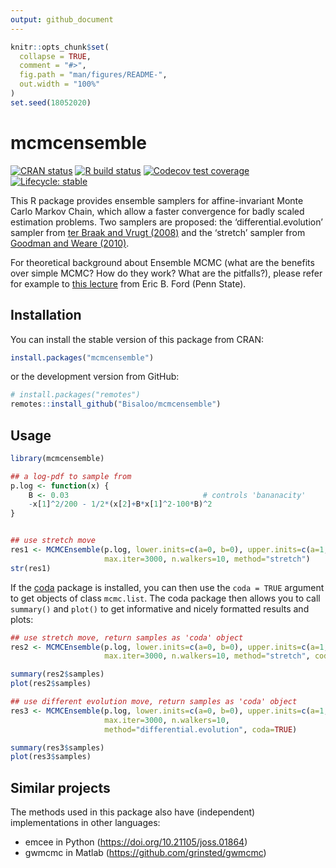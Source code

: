 ```yaml
---
output: github_document
---
```


<!-- README.md is generated from README.Rmd. Please edit that file -->

```r
knitr::opts_chunk$set(
  collapse = TRUE,
  comment = "#>",
  fig.path = "man/figures/README-",
  out.width = "100%"
)
set.seed(18052020)
```

# mcmcensemble

<!-- badges: start -->
[![CRAN status](https://www.r-pkg.org/badges/version-ago/mcmcensemble)](https://CRAN.R-project.org/package=mcmcensemble)
[![R build status](https://github.com/Bisaloo/mcmcensemble/workflows/R-CMD-check/badge.svg)](https://github.com/Bisaloo/mcmcensemble/actions)
[![Codecov test coverage](https://codecov.io/gh/Bisaloo/mcmcensemble/branch/master/graph/badge.svg)](https://codecov.io/gh/Bisaloo/mcmcensemble?branch=master)
[![Lifecycle: stable](https://img.shields.io/badge/lifecycle-stable-brightgreen.svg)](https://www.tidyverse.org/lifecycle/#stable)
<!-- badges: end -->

This R package provides ensemble samplers for affine-invariant Monte Carlo
Markov Chain, which allow a faster convergence for badly scaled estimation
problems. Two samplers are proposed: the 'differential.evolution' sampler from
[ter Braak and Vrugt (2008)](https://doi.org/10.1007/s11222-008-9104-9) and the
'stretch' sampler from [Goodman and Weare
(2010)](https://doi.org/10.2140/camcos.2010.5.65).

For theoretical background about Ensemble MCMC (what are the benefits over
simple MCMC? How do they work? What are the pitfalls?), please refer for example to 
[this lecture](https://astrostatistics.psu.edu/su14/lectures/HierarchicalBayesianModelingEnsembleMCMC.pdf)
from Eric B. Ford (Penn State).

## Installation

You can install the stable version of this package from CRAN:

```r
install.packages("mcmcensemble")
```

or the development version from GitHub:

```r
# install.packages("remotes")
remotes::install_github("Bisaloo/mcmcensemble")
```

## Usage

```r
library(mcmcensemble)

## a log-pdf to sample from
p.log <- function(x) {
    B <- 0.03                              # controls 'bananacity'
    -x[1]^2/200 - 1/2*(x[2]+B*x[1]^2-100*B)^2
}


## use stretch move
res1 <- MCMCEnsemble(p.log, lower.inits=c(a=0, b=0), upper.inits=c(a=1, b=1),
                     max.iter=3000, n.walkers=10, method="stretch")
str(res1)
```

If the [coda](https://cran.r-project.org/package=coda) package is installed,
you can then use the `coda = TRUE` argument to get objects of class `mcmc.list`.
The coda package then allows you to call `summary()` and `plot()` to get 
informative and nicely formatted results and plots:

```r
## use stretch move, return samples as 'coda' object
res2 <- MCMCEnsemble(p.log, lower.inits=c(a=0, b=0), upper.inits=c(a=1, b=1),
                     max.iter=3000, n.walkers=10, method="stretch", coda=TRUE)

summary(res2$samples)
plot(res2$samples)
```

```r
## use different evolution move, return samples as 'coda' object
res3 <- MCMCEnsemble(p.log, lower.inits=c(a=0, b=0), upper.inits=c(a=1, b=1),
                     max.iter=3000, n.walkers=10, 
                     method="differential.evolution", coda=TRUE)

summary(res3$samples)
plot(res3$samples)
```

## Similar projects
 
The methods used in this package also have (independent) implementations in 
other languages:

- emcee in Python (<https://doi.org/10.21105/joss.01864>)
- gwmcmc in Matlab (<https://github.com/grinsted/gwmcmc>)
